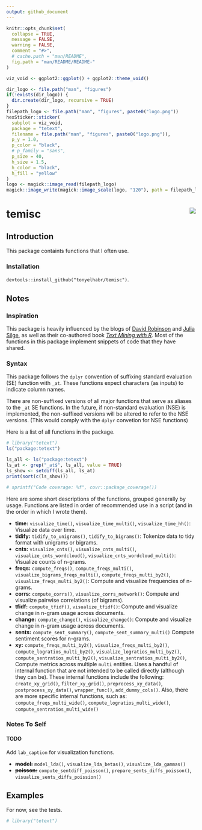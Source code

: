 ```yaml
---
output: github_document
---
```


```r
knitr::opts_chunk$set(
  collapse = TRUE,
  message = FALSE,
  warning = FALSE,
  comment = "#>",
  # cache.path = "man/README",
  fig.path = "man/README/README-"
)
```

```r
viz_void <- ggplot2::ggplot() + ggplot2::theme_void()

dir_logo <- file.path("man", "figures")
if(!exists(dir_logo)) {
  dir.create(dir_logo, recursive = TRUE)
}
filepath_logo <- file.path("man", "figures", paste0("logo.png"))
hexSticker::sticker(
  subplot = viz_void,
  package = "tetext",
  filename = file.path("man", "figures", paste0("logo.png")),
  p_y = 1.0,
  p_color = "black",
  # p_family = "sans",
  p_size = 40,
  h_size = 1.5,
  h_color = "black",
  h_fill = "yellow"
)
logo <- magick::image_read(filepath_logo)
magick::image_write(magick::image_scale(logo, "120"), path = filepath_logo)
```

# temisc <img src="man/figures/logo.png" align="right"/>

##  Introduction

This package containts functions that I often use.

### Installation

`devtools::install_github("tonyelhabr/temisc")`.

## Notes

### Inspiration

This package is heavily influenced by the blogs of
[David Robinson](http://varianceexplained.org/posts/) and 
[Julia Silge](juliasilge.com/blog/), as well as their co-authored book
[_Text Mining with R_](https://www.tidytextmining.com/).
Most of the functions in this package implement snippets of code that they have
shared.

### Syntax

This package follows the `dplyr` convention of suffixing standard evaluation (SE)
function with `_at`. These functions expect characters (as inputs) to indicate
column names. 

There are non-suffixed versions of all major functions that serve as aliases to the `_at` SE functions. 
In the future, if non-standard evaluation (NSE) is implemented,
the non-suffixed versions will be altered to refer to the NSE versions.
(This would comply with the `dplyr` convetion for NSE functions)

Here is a list of all functions in the package.

```r
# library("tetext")
ls("package:tetext")
```

```r
ls_all <- ls("package:tetext")
ls_at <- grep("_at$", ls_all, value = TRUE)
ls_show <- setdiff(ls_all, ls_at)
print(sort(c(ls_show)))
```

```r
# sprintf("Code coverage: %f", covr::package_coverage())
```

Here are some short descriptions of the functions, grouped generally
by usage. Functions are listed in order of
recommended use in a script (and in the order in which I wrote them).

+ __time:__ `visualize_time()`, `visualize_time_multi()`, `visualize_time_hh()`: 
Visualize data over time.
+ __tidify:__ `tidify_to_unigrams()`, `tidify_to_bigrams()`: 
Tokenize data to tidy format with unigrams or bigrams.
+ __cnts:__ `visualize_cnts()`, `visualize_cnts_multi()`, 
`visualize_cnts_wordcloud()`, `visualize_cnts_wordcloud_multi()`: Visualize counts of n-grams.
+ __freqs:__ `compute_freqs()`, `compute_freqs_multi()`,
`visualize_bigrams_freqs_multi()`, `compute_freqs_multi_by2()`,
`visualize_freqs_multi_by2()`: 
Compute and visualize frequencies of n-grams.
+ __corrs:__ `compute_corrs()`, `visualize_corrs_network()`: 
Compute and visualize pairwise correlations (of bigrams).
+ __tfidf:__ `compute_tfidf()`, `visualize_tfidf()`: 
Compute and visualize change in n-gram usage across documents.
+ __change:__ `compute_change()`, `visualize_change()`: 
Compute and visualize change in n-gram usage across documents.
+ __sents:__ `compute_sent_summary()`, `compute_sent_summary_multi()`
Compute sentiment scores for n-grams.
+ __xy:__ `compute_freqs_multi_by2()`, `visualize_freqs_multi_by2()`, 
`compute_logratios_multi_by2()`, `visualize_logratios_multi_by2()`,
`compute_sentratios_multi_by2()`, `visualize_sentratios_multi_by2()`,
Compute metrics across multiple `multi` entities. Uses a handful of internal
function that are not intended to be called directly (although they can be).
These internal functions include  the following:
`create_xy_grid()`, `filter_xy_grid()`, `preprocess_xy_data()`, `postprocess_xy_data()`, 
`wrapper_func()`, `add_dummy_cols()`.
Also, there are more specific internal functions, such as:
`compute_freqs_multi_wide()`, `compute_logratios_multi_wide()`, `compute_sentratios_multi_wide()`

### Notes To Self

#### TODO

Add `lab_caption` for visualization functions.

+ ~~__model:__~~ `model_lda()`, `visualize_lda_betas()`, `visualize_lda_gammas()`
+ ~~__poisson:__~~
`compute_sentdiff_poisson()`, `prepare_sents_diffs_poisson()`, `visualize_sents_diffs_poission()`

## Examples

For now, see the tests.

```r
# library("tetext")
```

